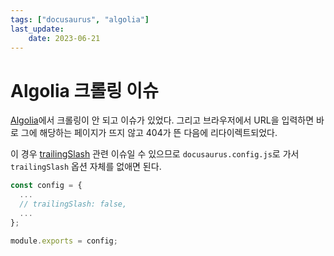 ```yaml
---
tags: ["docusaurus", "algolia"]
last_update:
    date: 2023-06-21
---
```


# Algolia 크롤링 이슈

[Algolia](https://www.algolia.com/)에서 크롤링이 안 되고 이슈가 있었다. 그리고 브라우저에서 URL을 입력하면 바로 그에 해당하는 페이지가 뜨지 않고 404가 뜬 다음에 리다이렉트되었다.

이 경우 [trailingSlash](https://djkeh.github.io/articles/Why-do-we-put-slash-at-the-end-of-URL-kor/) 관련 이슈일 수 있으므로 `docusaurus.config.js`로 가서 `trailingSlash` 옵션 자체를 없애면 된다.

```javascript
const config = {
  ...
  // trailingSlash: false,
  ...
};

module.exports = config;
```